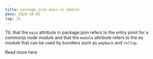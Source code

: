 ```yaml
---
title: package.json main vs module
date: 2020-10-05
tag: JS
---
```


TIL that the `main` attribute in package.json refers to the entry point for a
commonjs node module and that the `module` attribute refers to the es module
that can be used by bundlers such as `wepback` and `rollup`.

<TextLink href="https://rollupjs.org/guide/en/#outputformat">
  Read more here
</TextLink>
